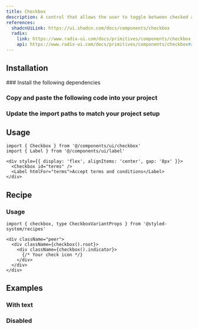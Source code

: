 ```yaml
---
title: Checkbox
description: A control that allows the user to toggle between checked and not checked.
references:
  shadcnUiLink: https://ui.shadcn.com/docs/components/checkbox
  radix:
    link: https://www.radix-ui.com/docs/primitives/components/checkbox
    api: https://www.radix-ui.com/docs/primitives/components/checkbox#api-reference
---
```


<ComponentPreview name="checkbox" withRecipe />

## Installation

<Steps>
### Install the following dependencies

<InstallTabs pkg="@radix-ui/react-checkbox" />

### Copy and paste the following code into your project

<ComponentSource name="checkbox" />

### Update the import paths to match your project setup

</Steps>

## Usage

```tsx
import { Checkbox } from '@/components/ui/checkbox'
import { Label } from '@/components/ui/label'

<div style={{ display: 'flex', alignItems: 'center', gap: '8px' }}>
  <Checkbox id="terms" />
  <Label htmlFor="terms">Accept terms and conditions</Label>
</div>
```

## Recipe
### Usage
```tsx
import { checkbox, type CheckboxVariantProps } from '@styled-system/recipes'
```
```tsx
<div className="peer">
  <div className={checkbox().root}>
    <div className={checkbox().indicator}>
      {/* Your check icon */}
    </div>
  </div>
</div>
```

## Examples

### With text
<ComponentPreview name="checkbox"/>

### Disabled
<ComponentPreview name="checkbox" file = "disabled"/>